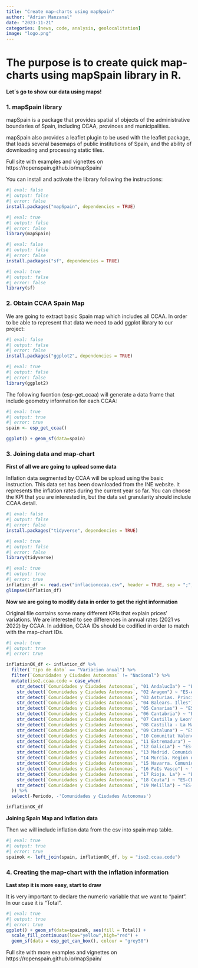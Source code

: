 ```yaml
---
title: "Create map-charts using mapSpain"
author: "Adrian Manzanal"
date: "2023-11-21"
categories: [news, code, analysis, geolocalitation]
image: "logo.png"
---
```


# **The purpose is to create quick map-charts using mapSpain library in R.**
**Let´s go to show our data using maps!**

### 1. mapSpain library

mapSpain is a package that provides spatial sf objects of the administrative boundaries of Spain, including CCAA, provinces and municipalities.

mapSpain also provides a leaflet plugin to be used with the leaflet package, that loads several basemaps of public institutions of Spain, and the ability of downloading and processing static tiles.

Full site with examples and vignettes on https://ropenspain.github.io/mapSpain/

You can install and activate the library following the instructions:

```r
#| eval: false
#| output: false
#| error: false
install.packages("mapSpain", dependencies = TRUE)
```

```r
#| eval: true
#| output: false
#| error: false
library(mapSpain)
```

```r
#| eval: false
#| output: false
#| error: false
install.packages("sf", dependencies = TRUE)
```

```r
#| eval: true
#| output: false
#| error: false
library(sf)
```

### 2. Obtain CCAA Spain Map

We are going to extract basic Spain map which includes all CCAA. In order to be able
to represent that data we need to add ggplot library to our project:

```r
#| eval: false
#| output: false
#| error: false
install.packages("ggplot2", dependencies = TRUE)
```

```r
#| eval: true
#| output: false
#| error: false
library(ggplot2)
```

The following fucntion (esp-get_ccaa) will generate a data frame that include geometry information for each CCAA:

```r
#| eval: true
#| output: true
#| error: true
spain <- esp_get_ccaa() 

ggplot() + geom_sf(data=spain)

```
### 3. Joining data and map-chart

**First of all we are going to upload some data**

Inflation data segmented by CCAA will be upload using the basic instruction. This data set has been downloaded from the INE website. It represents the inflation rates during the current year so far. You can choose the KPI that you are interested in, but the data set granularity should include CCAA detail.

```r
#| eval: false
#| output: false
#| error: false
install.packages("tidyverse", dependencies = TRUE)
```

```r
#| eval: true
#| output: false
#| error: false
library(tidyverse)
```

```r
#| eval: true
#| output: true
#| error: true
inflation_df <- read.csv("inflacionccaa.csv", header = TRUE, sep = ";", check.names = F)
glimpse(inflation_df)
```

**Now we are going to modify data in order to get the right information**

Original file contains some many different KPIs that explain prices' variations. We are interested to see differences in annual rates (2021 vs 2022) by CCAA. In addition, CCAA IDs should be codified in order to match with the map-chart IDs.

```r
#| eval: true
#| output: true
#| error: true

inflationOK_df <- inflation_df %>% 
  filter(`Tipo de dato` == "Variacion anual") %>% 
  filter(`Comunidades y Ciudades Autonomas` != "Nacional") %>% 
  mutate(iso2.ccaa.code = case_when(
    str_detect(`Comunidades y Ciudades Autonomas`, "01 AndalucIa") ~ "ES-AN",
    str_detect(`Comunidades y Ciudades Autonomas`, "02 Aragon") ~ "ES-AR",
    str_detect(`Comunidades y Ciudades Autonomas`, "03 Asturias. Principado de") ~ "ES-AS",
    str_detect(`Comunidades y Ciudades Autonomas`, "04 Balears. Illes") ~ "ES-IB",
    str_detect(`Comunidades y Ciudades Autonomas`, "05 Canarias") ~ "ES-CN",
    str_detect(`Comunidades y Ciudades Autonomas`, "06 Cantabria") ~ "ES-CB",
    str_detect(`Comunidades y Ciudades Autonomas`, "07 Castilla y Leon") ~ "ES-CL",
    str_detect(`Comunidades y Ciudades Autonomas`, "08 Castilla - La Mancha") ~ "ES-CM",
    str_detect(`Comunidades y Ciudades Autonomas`, "09 Cataluna") ~ "ES-CT",
    str_detect(`Comunidades y Ciudades Autonomas`, "10 Comunitat Valenciana") ~ "ES-VC",
    str_detect(`Comunidades y Ciudades Autonomas`, "11 Extremadura") ~ "ES-EX",
    str_detect(`Comunidades y Ciudades Autonomas`, "12 Galicia") ~ "ES-GA",
    str_detect(`Comunidades y Ciudades Autonomas`, "13 Madrid. Comunidad de") ~ "ES-MD",
    str_detect(`Comunidades y Ciudades Autonomas`, "14 Murcia. Region de") ~ "ES-MC",
    str_detect(`Comunidades y Ciudades Autonomas`, "15 Navarra. Comunidad Foral de") ~ "ES-NC",
    str_detect(`Comunidades y Ciudades Autonomas`, "16 PaIs Vasco") ~ "ES-PV",
    str_detect(`Comunidades y Ciudades Autonomas`, "17 Rioja. La") ~ "ES-RI",
    str_detect(`Comunidades y Ciudades Autonomas`, "18 Ceuta") ~ "ES-CE",
    str_detect(`Comunidades y Ciudades Autonomas`, "19 Melilla") ~ "ES-ML"
  )) %>% 
  select(-Periodo, -'Comunidades y Ciudades Autonomas')

inflationOK_df 
```
**Joining Spain Map and Inflation data**

Then we will include inflation data from the csv into spain map table.
```r
#| eval: true
#| output: true
#| error: true
spainok <- left_join(spain, inflationOK_df, by = "iso2.ccaa.code")

```
### 4. Creating the map-chart with the inflation information

**Last step it is more easy, start to draw**

It is very important to declare the numeric variable that we want to "paint". 
In our case it is "Total".

```r
#| eval: true
#| output: true
#| error: true
ggplot() + geom_sf(data=spainok, aes(fill = Total)) + 
  scale_fill_continuous(low="yellow",high="red") +
  geom_sf(data = esp_get_can_box(), colour = "grey50")
```


Full site with more examples and vignettes on https://ropenspain.github.io/mapSpain/
